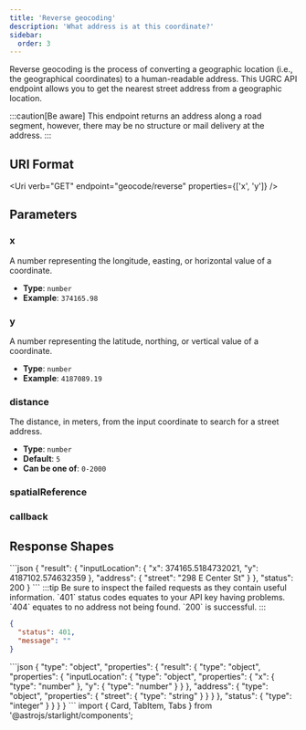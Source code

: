 ```yaml
---
title: 'Reverse geocoding'
description: 'What address is at this coordinate?'
sidebar:
  order: 3
---
```



Reverse geocoding is the process of converting a geographic location (i.e., the geographical coordinates) to a human-readable address. This UGRC API endpoint allows you to get the nearest street address from a geographic location.

:::caution[Be aware]
This endpoint returns an address along a road segment, however, there may be no structure or mail delivery at the address.
:::

## URI Format

<Uri verb="GET" endpoint="geocode/reverse" properties={['x', 'y']} />

## Parameters

<Card title="Required path parameters" icon="approve-check">

### x

A number representing the longitude, easting, or horizontal value of a coordinate.

- **Type**: `number`
- **Example**: `374165.98`

### y

A number representing the latitude, northing, or vertical value of a coordinate.

- **Type**: `number`
- **Example**: `4187089.19`

</Card>
<Card title="Optional query string parameters" icon="setting">

### distance

The distance, in meters, from the input coordinate to search for a street address.

- **Type**: `number`
- **Default**: `5`
- **Can be one of**: `0-2000`

### spatialReference

<SpatialReference />

### callback

<Callback />

</Card>

## Response Shapes

<Tabs>
	<TabItem label="Successful Example">
  ```json
{
    "result": {
      "inputLocation": {
        "x": 374165.5184732021,
        "y": 4187102.574632359
      },
      "address": {
        "street": "298 E Center St"
      }
    },
    "status": 200
}
```
</TabItem>
	<TabItem label="Error Example">
  :::tip
  Be sure to inspect the failed requests as they contain useful information. `401` status codes equates to your API key having problems. `404` equates to no address not being found. `200` is successful.
  :::

```json
{
  "status": 401,
  "message": ""
}
```

  </TabItem>
  <TabItem label="JSON Schema">
```json
{
  "type": "object",
  "properties": {
    "result": {
      "type": "object",
      "properties": {
        "inputLocation": {
          "type": "object",
          "properties": {
            "x": {
              "type": "number"
            },
            "y": {
              "type": "number"
            }
          }
        },
        "address": {
          "type": "object",
          "properties": {
            "street": {
              "type": "string"
            }
          }
        }
      },
      "status": {
        "type": "integer"
      }
    }
  }
}
```
  </TabItem>
</Tabs>import { Card, TabItem, Tabs } from '@astrojs/starlight/components';

